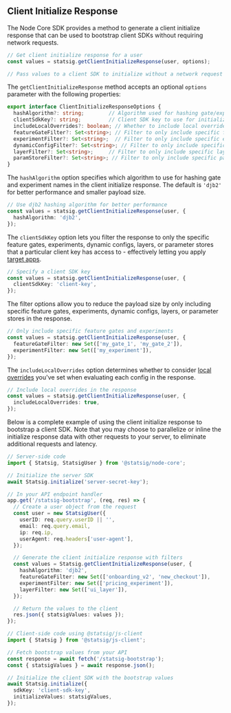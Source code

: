 ## Client Initialize Response

The Node Core SDK provides a method to generate a client initialize response that can be used to bootstrap client SDKs without requiring network requests.

```typescript
// Get client initialize response for a user
const values = statsig.getClientInitializeResponse(user, options);

// Pass values to a client SDK to initialize without a network request
```

<AccordionGroup>
<Accordion title = "Initialize Response Options">

The `getClientInitializeResponse` method accepts an optional `options` parameter with the following properties:

```typescript
export interface ClientInitializeResponseOptions {
  hashAlgorithm?: string;        // Algorithm used for hashing gate/experiment names (default: 'djb2')
  clientSdkKey?: string;         // Client SDK key to use for initialization
  includeLocalOverrides?: boolean; // Whether to include local overrides in the response
  featureGateFilter?: Set<string>; // Filter to only include specific feature gates
  experimentFilter?: Set<string>;  // Filter to only include specific experiments
  dynamicConfigFilter?: Set<string>; // Filter to only include specific dynamic configs
  layerFilter?: Set<string>;     // Filter to only include specific layers
  paramStoreFilter?: Set<string>; // Filter to only include specific parameter stores
}
```

</Accordion>
<Accordion title = "Hash Algorithm">

The `hashAlgorithm` option specifies which algorithm to use for hashing gate and experiment names in the client initialize response. The default is `'djb2'` for better performance and smaller payload size.

```typescript
// Use djb2 hashing algorithm for better performance
const values = statsig.getClientInitializeResponse(user, {
  hashAlgorithm: 'djb2',
});
```

</Accordion>
<Accordion title = "Client SDK Key">

The `clientSdkKey` option lets you filter the response to only the specific feature gates, experiments, dynamic configs, layers, or parameter stores that a particular client key has access to - effectively letting you apply [target apps](/sdk-keys/target-apps/).

```typescript
// Specify a client SDK key
const values = statsig.getClientInitializeResponse(user, {
  clientSdkKey: 'client-key',
});
```

</Accordion>
<Accordion title = "Filtering">

The filter options allow you to reduce the payload size by only including specific feature gates, experiments, dynamic configs, layers, or parameter stores in the response.

```typescript
// Only include specific feature gates and experiments
const values = statsig.getClientInitializeResponse(user, {
  featureGateFilter: new Set(['my_gate_1', 'my_gate_2']),
  experimentFilter: new Set(['my_experiment']),
});
```

</Accordion>
<Accordion title = "Local Overrides">

The `includeLocalOverrides` option determines whether to consider [local overrides](#local-overrides) you've set when evaluating each config in the response.

```typescript
// Include local overrides in the response
const values = statsig.getClientInitializeResponse(user, {
  includeLocalOverrides: true,
});
```

</Accordion>
<Accordion title = "Full Code Example">

Below is a complete example of using the client initialize response to bootstrap a client SDK. Note that you may choose to parallelize or inline the initialize response data with other requests to your server, to eliminate additional requests and latency.

```typescript
// Server-side code
import { Statsig, StatsigUser } from '@statsig/node-core';

// Initialize the server SDK
await Statsig.initialize('server-secret-key');

// In your API endpoint handler
app.get('/statsig-bootstrap', (req, res) => {
  // Create a user object from the request
  const user = new StatsigUser({
    userID: req.query.userID || '',
    email: req.query.email,
    ip: req.ip,
    userAgent: req.headers['user-agent'],
  });

  // Generate the client initialize response with filters
  const values = Statsig.getClientInitializeResponse(user, {
    hashAlgorithm: 'djb2',
    featureGateFilter: new Set(['onboarding_v2', 'new_checkout']),
    experimentFilter: new Set(['pricing_experiment']),
    layerFilter: new Set(['ui_layer']),
  });

  // Return the values to the client
  res.json({ statsigValues: values });
});
```

```typescript
// Client-side code using @statsig/js-client
import { Statsig } from '@statsig/js-client';

// Fetch bootstrap values from your API
const response = await fetch('/statsig-bootstrap');
const { statsigValues } = await response.json();

// Initialize the client SDK with the bootstrap values
await Statsig.initialize({
  sdkKey: 'client-sdk-key',
  initializeValues: statsigValues,
});
```
</Accordion>

</AccordionGroup>